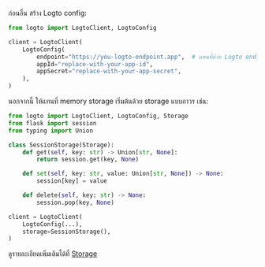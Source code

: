 
ก่อนอื่น สร้าง Logto config:

```python title="client.py"
from logto import LogtoClient, LogtoConfig

client = LogtoClient(
    LogtoConfig(
        endpoint="https://you-logto-endpoint.app",  # แทนที่ด้วย Logto endpoint ของคุณ
        appId="replace-with-your-app-id",
        appSecret="replace-with-your-app-secret",
    ),
)
```

<GetAppSecret />

นอกจากนี้ ให้แทนที่ memory storage เริ่มต้นด้วย storage แบบถาวร เช่น:

```python title="client.py"
from logto import LogtoClient, LogtoConfig, Storage
from flask import session
from typing import Union

class SessionStorage(Storage):
    def get(self, key: str) -> Union[str, None]:
        return session.get(key, None)

    def set(self, key: str, value: Union[str, None]) -> None:
        session[key] = value

    def delete(self, key: str) -> None:
        session.pop(key, None)

client = LogtoClient(
    LogtoConfig(...),
    storage=SessionStorage(),
)
```

ดูรายละเอียดเพิ่มเติมได้ที่ [Storage](https://github.com/logto-io/python/blob/master/logto/Storage.py)
